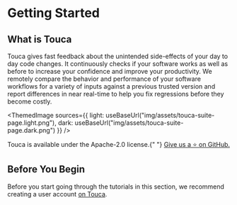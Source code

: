 
# Getting Started

## What is Touca

Touca gives fast feedback about the unintended side-effects of your day to day
code changes. It continuously checks if your software works as well as before to
increase your confidence and improve your productivity. We remotely compare the
behavior and performance of your software workflows for a variety of inputs
against a previous trusted version and report differences in near real-time to
help you fix regressions before they become costly.

<ThemedImage
  sources={{
    light: useBaseUrl("img/assets/touca-suite-page.light.png"),
    dark: useBaseUrl("img/assets/touca-suite-page.dark.png")
  }}
/>

<Admonition type="info" icon="⚡️" title="Open Source">
  <p>
    Touca is available under the Apache-2.0 license.{" "}
    <a href="https://github.com/trytouca/trytouca">Give us a ⭐️ on GitHub.</a>
  </p>
</Admonition>

## Before You Begin

Before you start going through the tutorials in this section, we recommend
creating a user account [on Touca](https://app.touca.io/account/signup).
